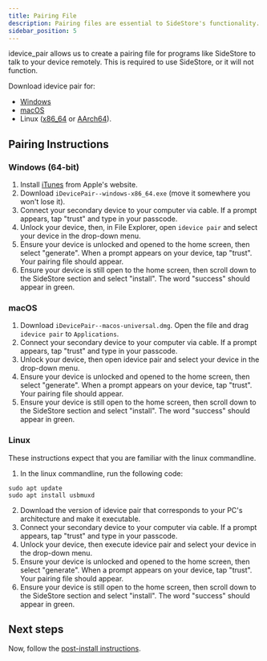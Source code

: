 ```yaml
---
title: Pairing File
description: Pairing files are essential to SideStore's functionality.
sidebar_position: 5
---
```


idevice_pair allows us to create a pairing file for programs like SideStore to talk to your device remotely. This is required to use SideStore, or it will not function.

Download idevice pair for:
- [Windows](https://github.com/jkcoxson/idevice_pair/releases/latest/download/iDevicePair--windows-x86_64.exe)
- [macOS](https://github.com/jkcoxson/idevice_pair/releases/latest/download/iDevicePair--macos-universal.dmg)
- Linux ([x86_64](https://github.com/jkcoxson/idevice_pair/releases/latest/download/iDevicePair--linux-x86_64.AppImage) or [AArch64](https://github.com/jkcoxson/idevice_pair/releases/latest/download/iDevicePair--linux-aarch64.AppImage)).

## Pairing Instructions

### Windows (64-bit)

1. Install [iTunes](https://apple.com/itunes/download/win64) from Apple's website.
2. Download `iDevicePair--windows-x86_64.exe` (move it somewhere you won't lose it).
3. Connect your secondary device to your computer via cable. If a prompt appears, tap "trust" and type in your passcode.
4. Unlock your device, then, in File Explorer, open `idevice pair` and select your device in the drop-down menu.
5. Ensure your device is unlocked and opened to the home screen, then select "generate". When a prompt appears on your device, tap "trust". Your pairing file should appear.
6. Ensure your device is still open to the home screen, then scroll down to the SideStore section and select "install". The word "success" should appear in green.

### macOS

1. Download `iDevicePair--macos-universal.dmg`. Open the file and drag `idevice pair` to `Applications`.
2. Connect your secondary device to your computer via cable. If a prompt appears, tap "trust" and type in your passcode.
3. Unlock your device, then open idevice pair and select your device in the drop-down menu.
4. Ensure your device is unlocked and opened to the home screen, then select "generate". When a prompt appears on your device, tap "trust". Your pairing file should appear.
5. Ensure your device is still open to the home screen, then scroll down to the SideStore section and select "install". The word "success" should appear in green.

### Linux

These instructions expect that you are familiar with the linux commandline.

1. In the linux commandline, run the following code:
```
sudo apt update
sudo apt install usbmuxd
```
2. Download the version of idevice pair that corresponds to your PC's architecture and make it executable.
3. Connect your secondary device to your computer via cable. If a prompt appears, tap "trust" and type in your passcode.
4. Unlock your device, then execute idevice pair and select your device in the drop-down menu.
5. Ensure your device is unlocked and opened to the home screen, then select "generate". When a prompt appears on your device, tap "trust". Your pairing file should appear.
6. Ensure your device is still open to the home screen, then scroll down to the SideStore section and select "install". The word "success" should appear in green.

## Next steps
Now, follow the [post-install instructions](post-install).